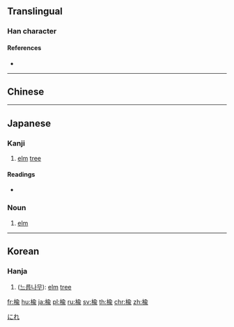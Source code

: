 {{character info/new}}
{{also|榆}}
==Translingual==

===Han character===
{{Han char|rn=75|rad=木|as=09|sn=13|four=|canj=DOMV|ids=⿰木兪}}

====References====
* {{Han ref|kx=0540.120|dkj=15153|hdz=21253.010|uh=6961|ud=26977}}

----

==Chinese==
{{zh-see|榆|v}}

----

==Japanese==

===Kanji===
{{ja-kanji|grade=|rs=木09}}

# [[elm]] [[tree]]

====Readings====
* {{ja-readings|on=[[ゆ]] (yu)|kun=[[にれ]] (nire)}}

===Noun===
{{ja-noun|にれ|ニレ}}

# [[elm]]

[[Category:ja:Trees|にれ]]

----

==Korean==

===Hanja===
{{ko-hanja|hangeul=[[유]]|eumhun=|rv=yu|mr=yu|y=yu}}

# ([[느릅나무]]): [[elm]] [[tree]]

[[fr:楡]]
[[hu:楡]]
[[ja:楡]]
[[pl:楡]]
[[ru:楡]]
[[sv:楡]]
[[th:楡]]
[[chr:楡]]
[[zh:楡]]